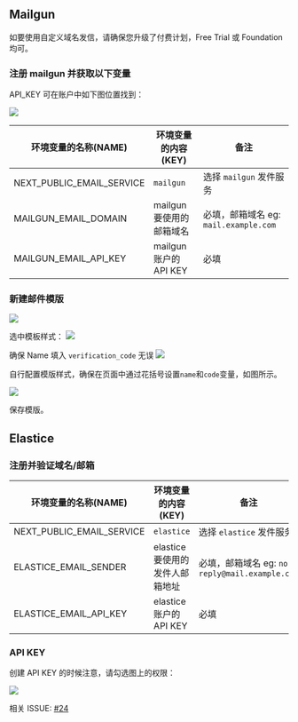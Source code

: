 

## Mailgun

<Callout type="info" emoji="ℹ️">
    如要使用自定义域名发信，请确保您升级了付费计划，Free Trial 或 Foundation 均可。
</Callout>

### 注册 mailgun 并获取以下变量

API_KEY 可在账户中如下图位置找到：

![](/images/email/mailgun-07.png)

| 环境变量的名称(NAME)             | 环境变量的内容(KEY)        | 备注                             |
|---------------------------|---------------------|--------------------------------|
| NEXT_PUBLIC_EMAIL_SERVICE | `mailgun`           | 选择 `mailgun` 发件服务              |
| MAILGUN_EMAIL_DOMAIN      | mailgun 要使用的邮箱域名    | 必填，邮箱域名 eg: `mail.example.com` |
| MAILGUN_EMAIL_API_KEY     | mailgun 账户的 API KEY | 必填                             |

### 新建邮件模版

![](/images/email/mailgun-03.png)

选中模板样式：
![](/images/email/mailgun-04.png)

确保 Name 填入 `verification_code` 无误
![](/images/email/mailgun-05.png)

自行配置模版样式，确保在页面中通过花括号设置`name`和`code`变量，如图所示。

![](/images/email/mailgun-06.png)

保存模版。



## Elastice

### 注册并验证域名/邮箱

| 环境变量的名称(NAME)             | 环境变量的内容(KEY)         | 备注                                      |
|---------------------------|----------------------|-----------------------------------------|
| NEXT_PUBLIC_EMAIL_SERVICE | `elastice`           | 选择 `elastice` 发件服务                      |
| ELASTICE_EMAIL_SENDER     | elastice 要使用的发件人邮箱地址 | 必填，邮箱域名 eg: `no-reply@mail.example.com` |
| ELASTICE_EMAIL_API_KEY    | elastice 账户的 API KEY | 必填                                      |

### API KEY

创建 API KEY 的时候注意，请勾选图上的权限：

![](/images/email/elastice-01.png)

相关 ISSUE: [#24](https://github.com/AprilNEA/ChatGPT-Admin-Web/issues/24)
